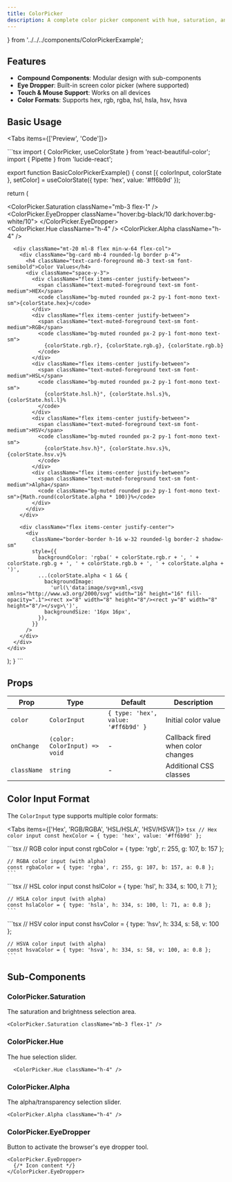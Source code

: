 ```yaml
---
title: ColorPicker
description: A complete color picker component with hue, saturation, and alpha controls
---
```


 } from '../../../components/ColorPickerExample';

## Features

- **Compound Components**: Modular design with sub-components
- **Eye Dropper**: Built-in screen color picker (where supported)
- **Touch & Mouse Support**: Works on all devices
- **Color Formats**: Supports hex, rgb, rgba, hsl, hsla, hsv, hsva

## Basic Usage

<Tabs items={['Preview', 'Code']}>
  <Tab value="Preview">
    <BasicColorPickerExample />
  </Tab>
  
  <Tab value="Code">
    ```tsx
import { ColorPicker, useColorState } from 'react-beautiful-color';
import { Pipette } from 'lucide-react';

export function BasicColorPickerExample() {
  const [{ colorInput, colorState }, setColor] = useColorState({ type: 'hex', value: '#ff6b9d' });

  return (
    <div className="flex w-full items-center justify-center py-10">
      <ColorPicker
          color={colorInput}
          onChange={setColor}
          className="border-fd-border rounded-2xl border bg-white shadow-lg dark:bg-black/200"
      >
        <ColorPicker.Saturation className="mb-3 flex-1" />
          <div className="flex items-center gap-3 p-3 pt-0">
            <ColorPicker.EyeDropper className="hover:bg-black/10 dark:hover:bg-white/10">
              <Pipette
                size={20}
                className="dark:text-white"
              />
            </ColorPicker.EyeDropper>
              <div className="flex flex-1 flex-col gap-3">
                <ColorPicker.Hue className="h-4" />
                <ColorPicker.Alpha className="h-4" />
              </div>
          </div>
      </ColorPicker>

      <div className="mt-20 ml-8 flex min-w-64 flex-col">
        <div className="bg-card mb-4 rounded-lg border p-4">
          <h4 className="text-card-foreground mb-3 text-sm font-semibold">Color Values</h4>
          <div className="space-y-3">
            <div className="flex items-center justify-between">
              <span className="text-muted-foreground text-sm font-medium">HEX</span>
              <code className="bg-muted rounded px-2 py-1 font-mono text-sm">{colorState.hex}</code>
            </div>
            <div className="flex items-center justify-between">
              <span className="text-muted-foreground text-sm font-medium">RGB</span>
              <code className="bg-muted rounded px-2 py-1 font-mono text-sm">
                {colorState.rgb.r}, {colorState.rgb.g}, {colorState.rgb.b}
              </code>
            </div>
            <div className="flex items-center justify-between">
              <span className="text-muted-foreground text-sm font-medium">HSL</span>
              <code className="bg-muted rounded px-2 py-1 font-mono text-sm">
                {colorState.hsl.h}°, {colorState.hsl.s}%, {colorState.hsl.l}%
              </code>
            </div>
            <div className="flex items-center justify-between">
              <span className="text-muted-foreground text-sm font-medium">HSV</span>
              <code className="bg-muted rounded px-2 py-1 font-mono text-sm">
                {colorState.hsv.h}°, {colorState.hsv.s}%, {colorState.hsv.v}%
              </code>
            </div>
            <div className="flex items-center justify-between">
              <span className="text-muted-foreground text-sm font-medium">Alpha</span>
              <code className="bg-muted rounded px-2 py-1 font-mono text-sm">{Math.round(colorState.alpha * 100)}%</code>
            </div>
          </div>
        </div>

        <div className="flex items-center justify-center">
          <div
            className="border-border h-16 w-32 rounded-lg border-2 shadow-sm"
            style={{
              backgroundColor: 'rgba(' + colorState.rgb.r + ', ' + colorState.rgb.g + ', ' + colorState.rgb.b + ', ' + colorState.alpha + ')',
              ...(colorState.alpha < 1 && {
                backgroundImage:
                  'url(\'data:image/svg+xml,<svg xmlns="http://www.w3.org/2000/svg" width="16" height="16" fill-opacity=".1"><rect x="8" width="8" height="8"/><rect y="8" width="8" height="8"/></svg>\')',
                backgroundSize: '16px 16px',
              }),
            }}
          />
        </div>
      </div>
    </div>
  );
}
    ```
  </Tab>
</Tabs>

## Props

| Prop | Type | Default | Description |
|------|------|---------|-------------|
| `color` | `ColorInput` | `{ type: 'hex', value: '#ff6b9d' }` | Initial color value |
| `onChange` | `(color: ColorInput) => void` | - | Callback fired when color changes |
| `className` | `string` | - | Additional CSS classes |

## Color Input Format

The `ColorInput` type supports multiple color formats:

<Tabs items={['Hex', 'RGB/RGBA', 'HSL/HSLA', 'HSV/HSVA']}>
  <Tab value="Hex">
    ```tsx
    // Hex color input
    const hexColor = { type: 'hex', value: '#ff6b9d' };
    ```
  </Tab>
  
  <Tab value="RGB/RGBA">
    ```tsx
    // RGB color input
    const rgbColor = { type: 'rgb', r: 255, g: 107, b: 157 };
    
    // RGBA color input (with alpha)
    const rgbaColor = { type: 'rgba', r: 255, g: 107, b: 157, a: 0.8 };
    ```
  </Tab>
  
  <Tab value="HSL/HSLA">
    ```tsx
    // HSL color input
    const hslColor = { type: 'hsl', h: 334, s: 100, l: 71 };
    
    // HSLA color input (with alpha)
    const hslaColor = { type: 'hsla', h: 334, s: 100, l: 71, a: 0.8 };
    ```
  </Tab>
  
  <Tab value="HSV/HSVA">
    ```tsx
    // HSV color input
    const hsvColor = { type: 'hsv', h: 334, s: 58, v: 100 };
    
    // HSVA color input (with alpha)
    const hsvaColor = { type: 'hsva', h: 334, s: 58, v: 100, a: 0.8 };
    ```
  </Tab>
</Tabs>

## Sub-Components

### ColorPicker.Saturation

The saturation and brightness selection area.

```tsx
<ColorPicker.Saturation className="mb-3 flex-1" />
```

### ColorPicker.Hue

The hue selection slider.

```tsx
  <ColorPicker.Hue className="h-4" />
  ```

### ColorPicker.Alpha

The alpha/transparency selection slider.

```tsx
<ColorPicker.Alpha className="h-4" />
```

### ColorPicker.EyeDropper

Button to activate the browser's eye dropper tool.

```tsx
<ColorPicker.EyeDropper>
  {/* Icon content */}
</ColorPicker.EyeDropper>
```
